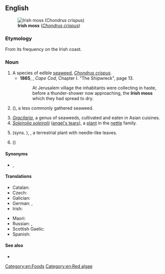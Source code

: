 ==English==
[[Image:Haeckel Florideae Chondrus crispus.png|thumb|'''Irish moss''' (''[[Chondrus crispus]]'')]]

===Etymology===
{{sense|seaweed}} From its frequency on the Irish coast.

===Noun===
{{en-noun|-}}
{{wikipedia}}

# A species of edible [[seaweed]], ''[[Chondrus crispus]]''.
#* '''1865''', {{w|Henry David Thoreau}}, ''Cape Cod'', Chapter I. "The Shipwreck", page 13.
#*: At Jerusalem village the inhabitants were collecting in haste, before a thunder-shower now approaching, the '''Irish moss''' which they had spread to dry.
# {{taxlink|Mastocarpus stellatus|species|ver=200629}} ({{vern|false Irish moss}}), a less commonly gathered seaweed.
# ''[[Gracilaria]]'', a genus of seaweeds, cultivated and eaten in Asian cuisines.
# ''[[Soleirolia soleirolii]]'' ([[angel's tears]]), a [[plant]] in the [[nettle]] family.
# {{taxlink|Sagina subulata|species|ver=200629}} (syns. {{taxlink|Sagina alexandrae|species|ver=200629}}), {{vern|heath pearlwort}}, a terrestrial plant with needle-like leaves.
# {{taxlink|Arenaria verna|species|ver=200629}} ({{vern|golden moss}})

====Synonyms====
* {{sense|''Chondrus crispus''}} {{l|en|carrageen}}, {{l|en|carrageen moss}}

====Translations====
{{trans-top|edible seaweed}}
* Catalan: {{t|ca|molsa d'Irlanda|f}}
* Czech: {{t|cs|irský mech|m}}
* Galician: {{t+|gl|carrapucho|m}}
* German: {{t|de|Knorpeltang|m}}, {{t|de|Irisch Moos|n}}
* Irish: {{t|ga|carraigín|m}}
{{trans-mid}}
* Maori: {{t|mi|rehia}}
* Russian: {{t|ru|ирла́ндский мох|m}}, {{t|ru|жемчу́жный мох|m}}
* Scottish Gaelic: {{t|gd|cairgein|m}}
* Spanish: {{t|es|musgo de Irlanda|m}}
{{trans-bottom}}

====See also====
* {{l|en|carrageenan}}

[[Category:en:Foods]]
[[Category:en:Red algae]]